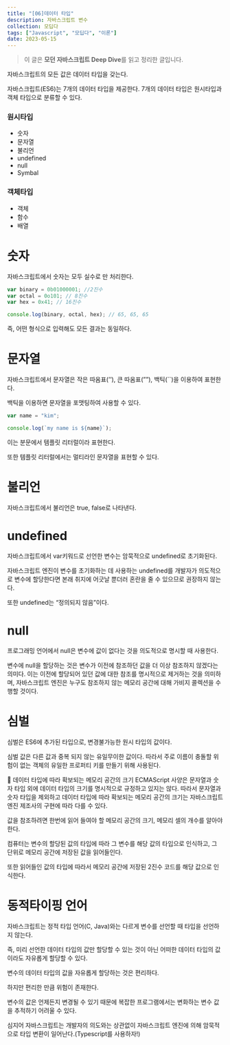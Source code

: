 ```yaml
---
title: "[06]데이터 타입"
description: 자바스크립트 변수
collection: 모딥다
tags: ["Javascript", "모딥다", "이론"]
date: 2023-05-15
---
```


> 이 글은 **모던 자바스크립트 Deep Dive**를 읽고 정리한 글입니다.

자바스크립트의 모든 값은 데이터 타입을 갖는다.

자바스크립트(ES6)는 7개의 데이터 타입을 제공한다. 7개의 데이터 타입은 원시타입과 객체 타입으로 분류할 수 있다.

### 원시타입

-   숫자
-   문자열
-   불리언
-   undefined
-   null
-   Symbal

### 객체타입

-   객체
-   함수
-   배열

# 숫자

자바스크립트에서 숫자는 모두 실수로 만 처리한다.

```jsx
var binary = 0b01000001; //2진수
var octal = 0o101; // 8진수
var hex = 0x41; // 16진수

console.log(binary, octal, hex); // 65, 65, 65
```

즉, 어떤 형식으로 입력해도 모든 결과는 동일하다.

# 문자열

자바스크립트에서 문자열은 작은 따옴표(’’), 큰 따옴표(””), 백틱(``)을 이용하여 표현한다.

백틱을 이용하면 문자열을 포맷팅하여 사용할 수 있다.

```jsx
var name = "kim";

console.log(`my name is ${name}`);
```

이는 분문에서 템플릿 리터럴이라 표현한다.

또한 템플릿 리터럴에서는 멀티라인 문자열을 표현할 수 있다.

# 불리언

자바스크립트에서 불리언은 true, false로 나타낸다.

# undefined

자바스크립트에서 var키워드로 선언한 변수는 암묵적으로 undefined로 초기화된다.

자바스크립트 엔진이 변수를 초기화하는 데 사용하는 undefined를 개발자가 의도적으로 변수에 할당한다면 본래 취지에 어긋날 뿐더러 혼란을 줄 수 있으므로 권장하지 않는다.

또한 undefined는 “정의되지 않음”이다.

# null

프로그래밍 언어에서 null은 변수에 값이 없다는 것을 의도적으로 명시할 때 사용한다.

변수에 null을 할당하는 것은 변수가 이전에 참조하던 값을 더 이상 참조하지 않겠다는 의미다. 이는 이전에 할당되어 있던 값에 대한 참조를 명시적으로 제거하는 것을 의미하며, 자바스크립트 엔진은 누구도 참조하지 않는 메모리 공간에 대해 가비지 콜렉션을 수행할 것이다.

# 심벌

심벌은 ES6에 추가된 타입으로, 변경불가능한 원시 타입의 값이다.

심벌 값은 다른 값과 중복 되지 않는 유일무이한 값이다. 따라서 주로 이름이 충돌할 위험이 없는 객체의 유일한 프로퍼티 키를 만들기 위해 사용된다.

<aside className="my-10 py-[20px] px-[10px] dark:bg-[#1E1E1E] bg-[#efefef] rounded-[10px]">
📌 데이터 타입에 따라 확보되는 메모리 공간의 크기
ECMAScript 사양은 문자열과 숫자 타입 외에 데이터 타입의 크기를 명시적으로 규정하고 있지는 않다. 따라서 문자열과 숫자 타입을 제외하고 데이터 타입에 따라 확보되는 메모리 공간의 크기는 자바스크립트 엔진 제조사의 구현에 따라 다를 수 있다.

</aside>

값을 참조하려면 한번에 읽어 들여야 할 메모리 공간의 크기, 메모리 셀의 개수를 알아야한다.

컴퓨터는 변수의 할당된 값의 타입에 따라 그 변수를 해당 값의 타입으로 인식하고, 그 단위로 메모리 공간에 저장된 값을 읽어들인다.

또한 읽어들인 값의 타입에 따라서 메모리 공간에 저장된 2진수 코드를 해당 값으로 인식한다.

# 동적타이핑 언어

자바스크립트는 정적 타입 언어(C, Java)와는 다르게 변수를 선언할 때 타입을 선언하지 않는다.

즉, 미리 선언한 데이터 타입의 값만 할당할 수 있는 것이 아닌 어떠한 데이터 타입의 값이라도 자유롭게 할당할 수 있다.

변수의 데이터 타입의 값을 자유롭게 할당하는 것은 편리하다.

하지만 편리한 만큼 위험이 존재한다.

변수의 값은 언제든지 변경될 수 있기 때문에 복잡한 프로그램에서는 변화하는 변수 값을 추적하기 어려울 수 있다.

심지어 자바스크립트는 개발자의 의도와는 상관없이 자바스크립트 엔진에 의해 암묵적으로 타입 변환이 일어난다.(Typescript를 사용하자!)
